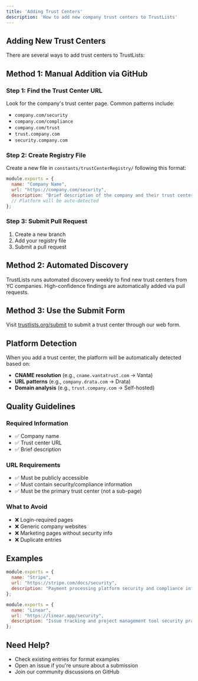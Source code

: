 ```yaml
---
title: 'Adding Trust Centers'
description: 'How to add new company trust centers to TrustLists'
---
```


## Adding New Trust Centers

There are several ways to add trust centers to TrustLists:

## Method 1: Manual Addition via GitHub

### Step 1: Find the Trust Center URL

Look for the company's trust center page. Common patterns include:
- `company.com/security`
- `company.com/compliance` 
- `company.com/trust`
- `trust.company.com`
- `security.company.com`

### Step 2: Create Registry File

Create a new file in `constants/trustCenterRegistry/` following this format:

```javascript
module.exports = {
  name: "Company Name",
  url: "https://company.com/security",
  description: "Brief description of the company and their trust center",
  // Platform will be auto-detected
};
```

### Step 3: Submit Pull Request

1. Create a new branch
2. Add your registry file
3. Submit a pull request

## Method 2: Automated Discovery

TrustLists runs automated discovery weekly to find new trust centers from YC companies. High-confidence findings are automatically added via pull requests.

## Method 3: Use the Submit Form

Visit [trustlists.org/submit](https://trustlists.org/submit) to submit a trust center through our web form.

## Platform Detection

When you add a trust center, the platform will be automatically detected based on:

- **CNAME resolution** (e.g., `cname.vantatrust.com` → Vanta)
- **URL patterns** (e.g., `company.drata.com` → Drata)
- **Domain analysis** (e.g., `trust.company.com` → Self-hosted)

## Quality Guidelines

### Required Information
- ✅ Company name
- ✅ Trust center URL
- ✅ Brief description

### URL Requirements
- ✅ Must be publicly accessible
- ✅ Must contain security/compliance information
- ✅ Must be the primary trust center (not a sub-page)

### What to Avoid
- ❌ Login-required pages
- ❌ Generic company websites
- ❌ Marketing pages without security info
- ❌ Duplicate entries

## Examples

<CodeGroup>

```javascript Good Example
module.exports = {
  name: "Stripe",
  url: "https://stripe.com/docs/security",
  description: "Payment processing platform security and compliance information"
};
```

```javascript Another Good Example  
module.exports = {
  name: "Linear",
  url: "https://linear.app/security",
  description: "Issue tracking and project management tool security practices"
};
```

</CodeGroup>

## Need Help?

- Check existing entries for format examples
- Open an issue if you're unsure about a submission
- Join our community discussions on GitHub
